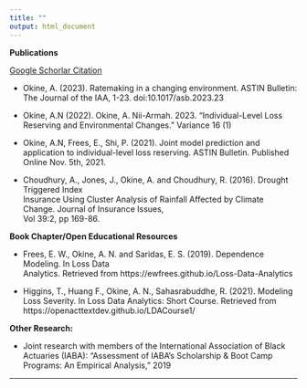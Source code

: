 ```yaml
---
title: ""
output: html_document
---
```




**Publications**

[Google Schorlar Citation](https://scholar.google.com/citations?hl=en&view_op=list_works&authuser=4&gmla=AJsN-F4eRynE1IvRTW46-MS8qvAAvRJnUU0ZuvA6140jGwI97f0sUV9QouuoAGSLZdv1W710kRgDkOUoDtMIZjPqZ3lgFBnO6d3n3AxRWszH7pnND2mAcxc&user=rSJIHZ0AAAAJ)

* Okine, A. (2023). Ratemaking in a changing environment. ASTIN Bulletin: The Journal of the IAA, 1-23. doi:10.1017/asb.2023.23

* Okine, A.N (2022). Okine, A. Nii-Armah. 2023. “Individual-Level Loss Reserving and Environmental Changes.” Variance 16 (1)

* Okine, A.N, Frees, E., Shi, P. (2021). Joint model prediction and application to individual-level
      loss reserving. ASTIN Bulletin. Published Online Nov. 5th, 2021. 

* Choudhury, A., Jones, J., Okine, A. and Choudhury, R. (2016). Drought Triggered Index    
   Insurance Using Cluster Analysis of Rainfall Affected by Climate Change. Journal of Insurance Issues,   
   Vol 39:2, pp 169-86.


**Book Chapter/Open Educational Resources**


* Frees, E. W., Okine, A. N.  and  Saridas, E. S. (2019). Dependence Modeling. In Loss Data    
  Analytics. Retrieved from https://ewfrees.github.io/Loss-Data-Analytics

* Higgins, T., Huang F., Okine, A. N.,  Sahasrabuddhe, R. (2021). Modeling Loss Severity. In Loss Data Analytics: Short Course.  Retrieved from https://openacttextdev.github.io/LDACourse1/


**Other Research:**

* Joint research with members of the International Association of Black Actuaries (IABA): "Assessment of IABA's Scholarship & Boot Camp Programs: An Empirical Analysis," 2019




* * *